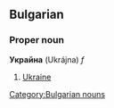 ==Bulgarian==
[[Category:Bulgarian nouns]]
===Proper noun===
'''Украйна''' (Ukrájna) ''f''

# [[Ukraine]]